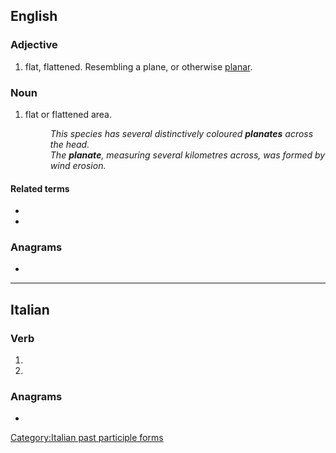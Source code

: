==English==

===Adjective===
{{en-adj}}

# flat, flattened. Resembling a plane, or otherwise [[planar]].

===Noun===
{{en-noun}}

# {{lb|en|entomology|geography}} flat or flattened area.
#: ''This species has several distinctively coloured '''planates''' across the head.''
#: ''The '''planate''', measuring several kilometres across, was formed by wind erosion.''

====Related terms====
* {{l|en|plane}}
* {{l|en|planar}}

===Anagrams===
* {{anagrams|en|a=aaelnpt|analept|plantae|plantæ|platane}}

----

==Italian==

===Verb===
{{head|it|verb form}}

# {{inflection of|it|planare||2|p|pres|indc|;|2|p|impr}}
# {{feminine plural of|it|planato}}

===Anagrams===
* {{anagrams|it|a=aaelnpt|palante}}

[[Category:Italian past participle forms]]